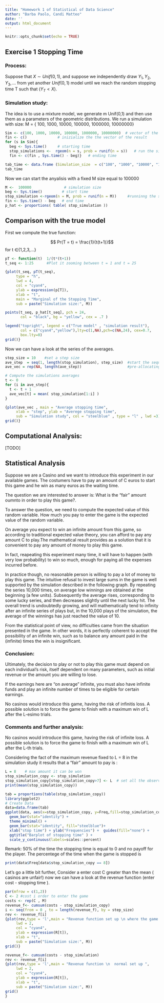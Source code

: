 ```yaml
---
title: "Homework 1 of Statistical of Data Science"
author: "Barba Paolo, Candi Matteo"
date: ''
output: html_document
---
```


```r
knitr::opts_chunk$set(echo = TRUE)
```

## Exercise 1 Stopping Time

### Process:
Suppose that $X ∼ Unif(0, 1)$, and suppose we independently draw ${Y_{1}, Y_{2}, Y_{3}, \dots}$ from yet another $Unif(0, 1)$ model
until we reach the random stopping time T such that $(Y_{T} < X)$.

### Simulation study:
The idea is to use a mixture model, we generate m Unif(0,1) and then use them as a parameters of the geometric distributions.
We run  a simulation with size:
M = { 100, 1000, 10000, 100000, 1000000, 10000000}

```r
Sim <- c(100, 1000, 10000, 100000, 1000000, 10000000)  # vector of the size 
fin <- c()              # inizialize the the vector of the result
for (s in Sim){
  beg <- Sys.time()     # starting time
  stop_simulations <-  rgeom(n = s, prob = runif(n = s))   # run the simulation
  fin <- c(fin , Sys.time() - beg)}   # ending time

tab_time <- data.frame (Simulation_size  = c("100", "1000", "10000", "100000", "1000000", "10000000") , Computational_time = fin )   # creating the dataframe of the results
tab_time

```

Now we can start the anyalisis with a fixed M size equal to 100000
```r
M <-  100000               # simulation size
beg <- Sys.time()         # start time
stop_simulation <-rgeom(n = M, prob = runif(n = M))     #runninng the simulation 
fin <- Sys.time() - beg   # end time
p_hat <- proportions( table( stop_simulation ))

```

## Comparison with the true model

First we compute the true function:

$$ Pr(T = t) = \frac{1}{t(t+1)}$$ for t $∈${1,2,3,...}


```r
pT <- function(t)  1/(t*(t+1))  
t_seq <- 1:25      #Plot it zooming between t = 1 and t = 25
```


```r

{plot(t_seq, pT(t_seq), 
     type = "h",
     lwd = 4,
     col = "cyan4",
     ylab = expression(p[T]),
     xlab = "t",
     main = "Marginal of the Stopping Time",
     sub = paste("Simulation size:", M))

points(t_seq, p_hat[t_seq], pch = 24, 
       col = "black", bg = "yellow", cex = .7 )

legend("topright", legend = c("True model" , "simulation result"),
       col = c("cyan4","yellow"),lty=c(1,NA),pch=c(NA,24), cex=0.7,
       box.lty=0)
grid()}
```


Now we can have a look at the series of the averages.
```r
step_size = 10    #set a step size
ave_step  = seq(1, length(stop_simulation), step_size)  #start the sequence
ave_vec = rep(NA, length(ave_step))                     #pre-allocating the vector

# Compute the simulations averages
t <- 0
for (i in ave_step){
  t <- t + 1
  ave_vec[t] = mean( stop_simulation[1:i] )
}


```

```r
{plot(ave_vec , main = "Average stopping time",
     xlab = "step", ylab = "Averege stopping time",
     sub = "Simulation study", col = "steelblue" , type = "l" , lwd =3)
grid()}
```


## Computational Analysis:
[TODO]

## Statistical Analysis

Suppose we are a Casino and we want to introduce this experiment in our available games. The costumers have to pay an amount of C euros to start this game and he win as many euros as the waiting time.

The question we are interested to answer is: 
What is the "fair" amount oumnto in order to play this game?.

To answer the question, we need to compute the expected value of this random variable. How much you pay to enter the game is the expected value of the random variable.


On average you expect to win an infinite amount from this game, so according to traditional expected value theory, you can afford to pay any amount C to play.The mathematical result provides as a solution that it is convenient to pay any amount of money to play this game.


In fact, reapeating this experiment many time, it will have to happen (with very low probability)  to win so much, enough for paying all the expenses incurred before.

In practice though, no reasonable person is willing to pay a lot of money to play this game. The intuitive refusal to invest large sums in the game is well supported by the simulation described in the following graph. By repeating the series 10,000 times, on average low winnings are obtained at the beginning (a few units). Subsequently the average rises, corresponding to some lucky series, and then decreases slightly until the next lucky hit. The overall trend is undoubtedly growing, and will mathematically tend to infinity after an infinite series of plays but, in the 10,000 plays of the simulation, the average of the winnings has just reached the value of 10.

From the statistical point of view, no difficulties came from the situation presented in the game. In other words, it is perfectly coherent to accept the  possibility of an infinite win, such as to balance any amount paid in the (infinite) times the win is insignificant.


### Conclusion:
 Ultimately, the decision to play or not to play this game  must depend on each individual's risk, itself dependent on many parameters, such as initial revenue or the amount you are willing to lose.

If the earnings here are "on average" infinite, you must also have infinite funds and play an infinite number of times to be eligible for certain earnings.

No casinos would introduce  this game, having the risk of infinitis loss. A possible solution is to force the game to finish with a maximum win of L after the L-esimo trials.


### Comments and further analysis:

No casinos would introduce this game, having the risk of infinite loss. A possible solution is to force the game to finish with a maximum win of L after the L-th trials.

Considering the fact of the maximum revenue fixed to L = 8 in the simulation study it results that a "fair" amount to pay is :

```r
L = 8    # max amount it can be won
stop_simulation_copy <- stop_simulation
stop_simulation_copy[stop_simulation_copy>7] <- L  # set all the observation greater than 7 to L
print(mean(stop_simulation_copy))
```

```r
tab = proportions(table(stop_simulation_copy))
library(ggplot2)
# Create Data
data=data.frame(tab)
ggplot(data, aes(x=stop_simulation_copy, y=Freq,fill=stop_simulation_copy))+
  geom_bar(stat="identity") +
  theme_minimal() +
  geom_bar(stat="identity", fill="steelblue")+
  xlab("stop time") + ylab("Frequencies") +  guides(fill="none") +
  ggtitle("Barplot of stopping time" ) + 
  scale_y_continuous(labels=scales::percent)  

```

Remark:
50% of the time the stopping time is equal to 0 and no payoff for the player.
The percentege of the time when the game is stopped is
```r
print(data$Freq[data$stop_simulation_copy == 8])
```


Let's go a little bit further,
Consider a enter cost C greater than the mean ( casinos are unfair!) now we can have a look at the revenue function (enter cost - stopping time ).

```r
par(mfrow = c(1,2))
C <- 2 #cost i order to enter the game
costs <- rep(C , M)
revenue_f<- cumsum(costs - stop_simulation_copy)
i <- seq(from = 0 , to = length(revenue_f), by = step_size)
rev <- revenue_f[i]
{plot(rev,type = 'l',main = "Revenue function set up \n where the game is force to end",
     lwd = 2,
     col = "cyan4",
     ylab = expression(R[t]),
     xlab = "t",
     sub = paste("Simulation size:", M))
grid()}

revenue_f<- cumsum(costs - stop_simulation)
rev <- revenue_f[i]
{plot(rev,type = 'l',main = "Revenue function \n  normal set up ",
     lwd = 2,
     col = "cyan4",
     ylab = expression(R[t]),
     xlab = "t",
     sub = paste("Simulation size:", M))
grid() 
}





```
